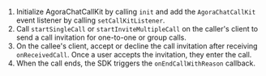 <PlatformWrapper platform="android">

1. Initialize AgoraChatCallKit by calling `init` and add the `AgoraChatCallKit` event listener by calling `setCallKitListener`.
2. Call `startSingleCall` or `startInviteMultipleCall` on the caller's client to send a call invitation for one-to-one or group calls.
3. On the callee's client, accept or decline the call invitation after receiving `onReceivedCall`. Once a user accepts the invitation, they enter the call.
4. When the call ends, the SDK triggers the `onEndCallWithReason` callback.

</PlatformWrapper>
